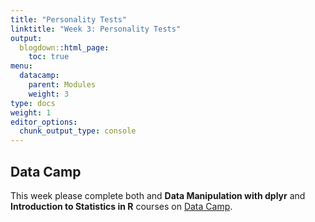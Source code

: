 ```yaml
---
title: "Personality Tests"
linktitle: "Week 3: Personality Tests"
output:
  blogdown::html_page:
    toc: true
menu:
  datacamp:
    parent: Modules
    weight: 3
type: docs
weight: 1
editor_options: 
  chunk_output_type: console
---
```


## Data Camp
This week please complete both and **Data Manipulation with dplyr** and **Introduction to Statistics in R** courses on [Data Camp](https://www.datacamp.com/){target="_blank"}. 


